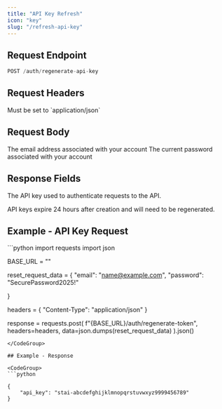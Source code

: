 ```yaml
---
title: "API Key Refresh"
icon: "key"
slug: "/refresh-api-key"
---
```


## Request Endpoint

```python
POST /auth/regenerate-api-key
```

## Request Headers

<ParamField header="Content-Type" type="string" required>
  Must be set to `application/json`
</ParamField>

## Request Body

<ParamField body="email" type="string" required>
  The email address associated with your account
</ParamField>

<ParamField body="password" type="string" required>
  The current password associated with your account
</ParamField>

## Response Fields

<ResponseField name="api_key" type="string">
  The API key used to authenticate requests to the API.
</ResponseField>

<Note>API keys expire 24 hours after creation and will need to be regenerated.</Note>

## Example - API Key Request

<CodeGroup>
  ```python
  import requests
  import json

  BASE_URL = ""

  reset_request_data = {
      "email": "name@example.com",
      "password": "SecurePassword2025!"

  }

  headers = {
      "Content-Type": "application/json"
  }

  response = requests.post(
      f"{BASE_URL}/auth/regenerate-token",
      headers=headers,
      data=json.dumps(reset_request_data)
  ).json()
  ```
</CodeGroup>

## Example - Response

<CodeGroup>
  ```python

  {
      "api_key": "stai-abcdefghijklmnopqrstuvwxyz9999456789"
  }

  ```
</CodeGroup>
